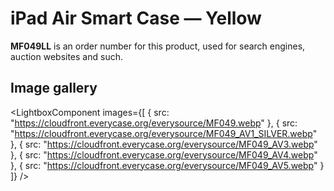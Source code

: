 
# iPad Air Smart Case — Yellow

<Callout type='info' emoji='👉🏻'>**MF049LL** is an order number for this product, used for search engines, auction websites and such.</Callout>

## Image gallery

<LightboxComponent
    images={[
      {
        src: "https://cloudfront.everycase.org/everysource/MF049.webp"
      },
      {
        src: "https://cloudfront.everycase.org/everysource/MF049_AV1_SILVER.webp"
      },
      {
        src: "https://cloudfront.everycase.org/everysource/MF049_AV3.webp"
      },
      {
        src: "https://cloudfront.everycase.org/everysource/MF049_AV4.webp"
      },
      {
        src: "https://cloudfront.everycase.org/everysource/MF049_AV5.webp"
      }
    ]}
  />
